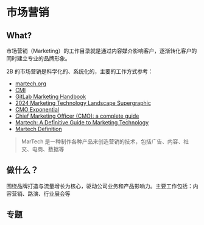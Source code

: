 

# 市场营销

## What?

市场营销（Marketing）的工作目录就是通过内容媒介影响客户，逐渐转化客户的同时建立专业的品牌形象。  

2B 的市场营销是科学化的、系统化的，主要的工作方式参考：

- [martech.org](https://martech.org/)
- [CMI](https://contentmarketinginstitute.com/)
- [GitLab Marketing Handbook](https://handbook.gitlab.com/handbook/marketing/)
- [2024 Marketing Technology Landscape Supergraphic](https://chiefmartec.com/2024/05/2024-marketing-technology-landscape-supergraphic-14106-martech-products-27-8-growth-yoy/)
- [CMO Exponential](https://cmox.co/)
- [Chief Marketing Officer (CMO): a complete guide](https://awware.co/blog/chief-marketing-officer)
- [Martech: A Definitive Guide to Marketing Technology](https://www.wrike.com/marketing-guide/martech/)
- [Martech Definition](https://builtin.com/martech)


> MarTech 是一种制作各种产品来创造营销的技术，包括广告、内容、社交、电商、数据等

## 做什么？

围绕品牌打造与流量增长为核心，驱动公司业务和产品影响力。主要工作包括：内容营销、路演、行业展会等

## 专题

<DocCardList items={useCurrentSidebarCategory().items}/>
